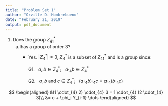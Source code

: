```yaml
---
title: "Problem Set 1"
author: "Orville D. Hombrebueno"
date: "February 21, 2019"
output: pdf_document
---
```


1. Does the group $Z_{41}^{*}$
    a. has a group of order 3?
        - Yes. $|Z_{4}^{*}|=3$, $Z_{4}^{*}$ is a subset of $Z_{41}^{*}$ and is a group since:
          
          G1. $\:\:a, b \in Z_{4}^{*}$; $\: \: a\cdot_{4} b \in Z_{4}^{*}$
          
          G2. $\:\:a, b \:\text{and}\: c \in Z_{4}^{*}$; $\:\: (a \cdot_{4} b) \cdot_{4} c = a \cdot_{4} (b \cdot_{4} c)$
          
$$
\begin{aligned}
&(1 \cdot_{4} 2) \cdot_{4} 3 = 1 \cdot_{4} (2 \cdot_{4} 3)\\
&= c + \phi_i Y_{i-1} \dots
\end{aligned}
$$
            